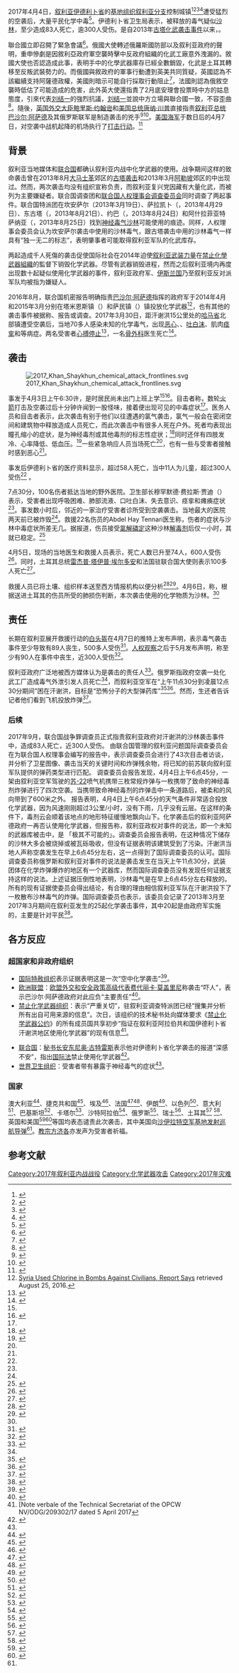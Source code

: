 {{noteTA
|G1=國家
|G2=PresidentsUS
}}
{{Infobox civilian attack
| name         = 2017年汗谢洪化学武器袭击事件
| partof       = [[叙利亚内战|叙利亚内战]]
| image        = 
| caption      = 
| scope        =
| type         = [[空袭|空袭]]、[[化学战争|化学袭击]]（沙林）
| location     = [[叙利亚|叙利亚]][[伊德利卜省|伊德利卜省]]{{le|汗谢洪|Khan Shaykhun}}[[基地组织叙利亚分支|基地组织叙利亚分支]]据点<ref>{{Cite web |url=http://www.syriahr.com/2017/02/14/%d8%a7%d8%b4%d8%aa%d8%a8%d8%a7%d9%83%d8%a7%d8%aa-%d9%87%d9%8a%d8%a6%d8%a9-%d8%aa%d8%ad%d8%b1%d9%8a%d8%b1-%d8%a7%d9%84%d8%b4%d8%a7%d9%85-%d9%88%d8%aa%d9%86%d8%b8%d9%8a%d9%85-%d8%ac%d9%86%d8%af-%d8%a7/ |title=اشتباكات هيئة تحرير الشام وتنظيم جند الأقصى تخلف نحو 70 قتيل بين الطرفين… والأخير يخسر 9 بلدات وقرى خلال الـ 48 ساعة الفائتة |accessdate=2017-04-06 |archive-date=2017-05-21 |archive-url=https://web.archive.org/web/20170521150144/http://www.syriahr.com/2017/02/14/%D8%A7%D8%B4%D8%AA%D8%A8%D8%A7%D9%83%D8%A7%D8%AA-%D9%87%D9%8A%D8%A6%D8%A9-%D8%AA%D8%AD%D8%B1%D9%8A%D8%B1-%D8%A7%D9%84%D8%B4%D8%A7%D9%85-%D9%88%D8%AA%D9%86%D8%B8%D9%8A%D9%85-%D8%AC%D9%86%D8%AF-%D8%A7/ |dead-url=no }}</ref>及[[自由沙姆人伊斯兰运动|自由沙姆人伊斯兰运动]]控制区<ref>Charles Lister, [https://twitter.com/Charles_Lister/status/849408569451655168 Ahrar al-Sham is the principal opposition force in Khan Sheikhoun - which was hit by a chemical (suspected nerve agent) attack today. 2/3] {{Wayback|url=https://twitter.com/Charles_Lister/status/849408569451655168 |date=20170422054526 }}</ref>
| coordinates  = {{coord|35|26|20|N|36|39|4|E}}
| map_type     = 
| map_size     = 
| map_caption  = 
| map_label    = 
| planned      = 
| planned_by   = 
| commanded_by = 
| objective    = 
| target       =
| date         = {{Start date|2017|04|04|df=y}}
| time         = 06:30 [[欧洲东部夏令时间|EEST]]<ref name="Francis">{{cite news|url=http://www.reuters.com/article/us-mideast-crisis-syria-idlib-idUSKBN1760IB|title=Scores reported killed in gas attack on Syrian rebel area|last=Francis|first=Ellen|date=4 April 2017|work=Reuters|accessdate=4 April 2017|location=Beirut|archive-date=2020-11-25|archive-url=https://web.archive.org/web/20201125023148/https://www.reuters.com/article/us-mideast-crisis-syria-idlib-idUSKBN1760IB|dead-url=no}}</ref> 
| time-begin   =
| time-end     =
| timezone     =[[UTC+03:00|UTC+03:00]]
| executed_by  = 
| outcome      = 
| casualties   = 
| fatalities   = 83-89<ref name=bbc1>{{cite web|url=http://www.bbc.com/news/world-middle-east-39488539|title=Syria conflict: 'Chemical attack' in Idlib kills dozens|work=BBC|date=2017-04-04|accessdate=2017-04-06|archive-date=2019-03-27|archive-url=https://web.archive.org/web/20190327064946/https://www.bbc.com/news/world-middle-east-39488539|dead-url=no}}</ref>
| injuries     = 300－400+<ref name=bbc1/>
}}

2017年4月4日，[[叙利亚|叙利亚]][[伊德利卜省|伊德利卜省]]的[[基地组织叙利亚分支|基地组织叙利亚分支]]控制城镇{{le|汗谢洪|Khan Shaykhun}}<ref>{{cite news |url=http://www.syriahr.com/2017/02/14/%d8%a7%d8%b4%d8%aa%d8%a8%d8%a7%d9%83%d8%a7%d8%aa-%d9%87%d9%8a%d8%a6%d8%a9-%d8%aa%d8%ad%d8%b1%d9%8a%d8%b1-%d8%a7%d9%84%d8%b4%d8%a7%d9%85-%d9%88%d8%aa%d9%86%d8%b8%d9%8a%d9%85-%d8%ac%d9%86%d8%af-%d8%a7/ |title=اشتباكات هيئة تحرير الشام وتنظيم جند الأقصى تخلف نحو 70 قتيل بين الطرفين… والأخير يخسر 9 بلدات وقرى خلال الـ 48 ساعة الفائتة |last=SOHRkhan |date=2017-02-14 |publisher=Syrian Observatory for Human Rights |accessdate=2017-04-05 |deadurl=yes |archiveurl=https://web.archive.org/web/20170521150144/http://www.syriahr.com/2017/02/14/%D8%A7%D8%B4%D8%AA%D8%A8%D8%A7%D9%83%D8%A7%D8%AA-%D9%87%D9%8A%D8%A6%D8%A9-%D8%AA%D8%AD%D8%B1%D9%8A%D8%B1-%D8%A7%D9%84%D8%B4%D8%A7%D9%85-%D9%88%D8%AA%D9%86%D8%B8%D9%8A%D9%85-%D8%AC%D9%86%D8%AF-%D8%A7/ |archivedate=2017-05-21 }}</ref><ref name="defect to ISIS">{{cite web|url=https://www.almasdarnews.com/article/2000-radical-rebels-defect-isis-following-intra-rebel-deal/|title=Over 2,000 radical rebels defect to ISIS following intra-rebel deal|first=Izat|last=Charkatli|date=2017-02-23|publisher=|accessdate=2017-04-06|archive-date=2019-06-03|archive-url=https://web.archive.org/web/20190603010011/https://www.almasdarnews.com/article/2000-radical-rebels-defect-isis-following-intra-rebel-deal/|dead-url=no}}</ref><ref name="leaves for Raqqa">{{cite web |url=http://syriadirect.org/news/search-for-the-dead-begins-in-idlib-after-islamic-state-linked-brigade-leaves-for-raqqa/ |title=Search for the dead begins in Idlib after Islamic State-linked brigade leaves for Raqqa |date=2017-02-22 |work= |publisher=Syria Direct |accessdate=2017-04-05 |archive-date=2017-04-19 |archive-url=https://web.archive.org/web/20170419043650/http://syriadirect.org/news/search-for-the-dead-begins-in-idlib-after-islamic-state-linked-brigade-leaves-for-raqqa/ |dead-url=no }}</ref><ref name="Jund al-Aqsa besieged">{{cite web|url=https://www.almasdarnews.com/article/jund-al-aqsa-completely-besieged-rival-rebel-factions-around-two-towns-idlib/|title=Jund al-Aqsa completely besieged by rival rebel factions around two towns in Idlib|author=Chris Tomson|work=al-Masdar News|date=2017-02-16|accessdate=2017-04-06|archive-date=2017-02-16|archive-url=https://web.archive.org/web/20170216220414/https://www.almasdarnews.com/article/jund-al-aqsa-completely-besieged-rival-rebel-factions-around-two-towns-idlib/|dead-url=no}}</ref>遭受猛烈的空袭后，大量平民化学中毒<ref>{{cite web|url=http://english.alarabiya.net/en/News/middle-east/2017/04/04/Syria-toxic-gas-attack-kills-civilians-in-Idlib-province.html|title=Syria ‘toxic gas’ attack kills 100 in Idlib province|work=Al-Arabiya & AFP|date=2017-04-04|accessdate=2017-04-06|archive-date=2017-10-19|archive-url=https://web.archive.org/web/20171019104520/http://english.alarabiya.net/en/News/middle-east/2017/04/04/Syria-toxic-gas-attack-kills-civilians-in-Idlib-province.html|dead-url=no}}</ref>。伊德利卜省卫生局表示，被释放的毒气疑似[[沙林|沙林]]，至少造成83人死亡，逾300人受伤。是自2013年[[2013年叙利亚化学武器袭击事件|古塔化武袭击事件]]以来，{{le|叙利亚内战中化学武器的使用|Use of chemical weapons in the Syrian civil war|叙利亚内战中死伤最惨重的化武袭击事件}}。

聯合國立即召開了緊急會議<ref>{{Cite web |url=https://global.udn.com/global_vision/story/8662/2384032 |title=存档副本 |accessdate=2017-04-07 |archive-date=2018-10-03 |archive-url=https://web.archive.org/web/20181003233035/https://global.udn.com/global_vision/story/8662/2384032 |dead-url=no }}</ref>。俄國大使轉述俄羅斯國防部以及叙利亚政府的聲明，重申慘劇是因敘利亞政府軍空襲時擊中反政府組織的化武工廠意外洩漏的。敘國大使也否認造成此事，表明手中的化學武器庫存已經全數銷毀，化武是土耳其轉移至反叛武裝勢力的。而俄國與敘政府的軍事行動遭到英美共同質疑，英國認為不該繼續支持阿薩德政權，美國則暗示可能自行採取行動阻止<ref>{{Cite web |url=http://news.xinhuanet.com/world/2017-04/07/c_129526414.htm |title=存档副本 |accessdate=2017-04-07 |archive-date=2017-04-08 |archive-url=https://web.archive.org/web/20170408000221/http://news.xinhuanet.com/world/2017-04/07/c_129526414.htm |dead-url=no }}</ref>，法國則認為俄敘空襲時低估了可能造成的危害，此外英大使{{link-en|馬修·里克羅夫特|Matthew Rycroft|里克羅夫特}}還指責了2月底安理會投票時中方的姑息態度，引來代表[[刘结一|刘结一]]的強烈抗議，[[刘结一|刘结一]]並說中方立場與聯合國一致，不容歪曲<ref>{{Cite web |url=http://news.sinovision.net/politics/201704/00404515.htm |title=存档副本 |accessdate=2017-04-07 |archive-date=2018-04-15 |archive-url=https://web.archive.org/web/20180415063628/http://news.sinovision.net/politics/201704/00404515.htm |dead-url=no }}</ref>。隨後，[[英国外交大臣|英国外交大臣]][[鲍里斯·约翰逊|鲍里斯·约翰逊]]和[[美国总统|美国总统]][[唐纳·川普|唐纳·川普]]直接指责[[叙利亚总统|叙利亚总统]][[巴沙尔·阿萨德|巴沙尔·阿萨德]]及其俄罗斯联军是制造袭击的兇手<ref>{{cite web|url=http://www.cnn.com/2017/04/05/politics/trump-syria-comments-response/index.html|title=Trump: 'I now have responsibility' when it comes to Syria|author=Theodore Schleifer and Dan Merica|work=cnn.com|accessdate=2017-04-05|archive-date=2017-04-05|archive-url=https://web.archive.org/web/20170405174137/http://www.cnn.com/2017/04/05/politics/trump-syria-comments-response/index.html|dead-url=no}}</ref><ref>{{cite web|url=http://www.bbc.com/news/world-middle-east-39500319|title=Syria chemical 'attack': Russia faces fury at UN Security Council|date=2017-04-05|accessdate=2017-04-05|work=bbc.com|archive-date=2020-11-25|archive-url=https://web.archive.org/web/20201125112610/https://www.bbc.com/news/world-middle-east-39500319|dead-url=no}}</ref>。[[美国海军|美国海军]]于数日后的4月7日，对空袭中战机起降的机场执行了[[2017年沙伊拉特打击行动|打击行动]]。<ref name=BBC3>{{cite news|title=Syria war: US launches missile strikes following chemical 'attack'|url=http://www.bbc.com/news/world-us-canada-39523654|publisher=BBC News|date=7 April 2017|accessdate=2017-04-07|archive-date=2017-04-07|archive-url=https://web.archive.org/web/20170407022056/http://www.bbc.com/news/world-us-canada-39523654|dead-url=no}}</ref>

== 背景 ==
叙利亚当地媒体和[[联合国|联合国]]都确认叙利亚内战中化学武器的使用。战争期间这样的致命袭击曾在2013年8月[[大马士革|大马士革]]郊区的[[2013年叙利亚化学武器袭击事件|古塔袭击]]和2013年3月[[阿勒坡|阿勒坡]]郊区的{{le|坎安萨尔化学武器袭击事件|Khan al-Assal chemical attack|坎安萨尔袭击}}中出现过。然而，两次袭击均没有组织宣称负责，而叙利亚复兴党因藏有大量化武，而被列为主要嫌疑者。联合国调查团和[[联合国人权理事会|联合国人权理事会调查委员会]]同时调查了两起事件。联合国特派团在坎安萨尔（2013年3月19日）、萨拉凯卜（{{lang|en|Saraqib}}，2013年4月29日）、东古塔（{{lang|en|Ghouta}}，2013年8月21日）、约巴（{{lang|en|Jobar}}，2013年8月24日）和阿什拉菲亚特萨纳亚（{{lang|en|Ashrafiyat Sahnaya}}，2013年8月25日）找到[[神经毒气|神经毒气]][[沙林|沙林]]可能使用的痕迹。同样，人权理事会委员会认为坎安萨尔袭击中使用的沙林毒气，跟古塔袭击中用的沙林毒气一样具有“独一无二的标志”，表明肇事者可能取得叙利亚军队的化武库存。

两起造成千人死傷的袭击促使国际社会在2014年迫使[[叙利亚武装力量|叙利亚武装力量]]在[[禁止化學武器組織|禁止化學武器組織]]的監督下销毁化学武器。尽管有武器销毁进程，然而之后叙利亚境内再度出现数十起疑似使用化学武器的事件，叙利亚政府军、[[伊斯兰国|伊斯兰国]]乃至叙利亚反对派军队均被指为嫌疑人。

2016年8月，联合国机密报告明确指责[[巴沙尔·阿萨德|巴沙尔·阿萨德]]指挥的政府军于2014年4月和2015年3月分别在塔米恩斯镇（{{lang|en|Talmenes}}）和萨民镇（{{lang|en|Sarmin}}）镇投放化学武器<ref>[https://www.nytimes.com/2016/08/25/world/middleeast/syria-used-chlorine-in-bombs-against-civilians-report-says.html Syria Used Chlorine in Bombs Against Civilians, Report Says] {{Wayback|url=https://www.nytimes.com/2016/08/25/world/middleeast/syria-used-chlorine-in-bombs-against-civilians-report-says.html |date=20190416015617 }} retrieved August 25, 2016.</ref>，也有其他的袭击事件被据称、报告或调查。2017年3月30日，距汗谢洪15公里处的[[哈马省|哈马省]]北部{{le|拉米那|al-Lataminah}}镇遭受空袭后，当地70多人感染未知的化学毒气，出现[[恶心|恶心]]、{{le|精神运动性激动|Psychomotor agitation|躁动}}、[[泡沫|吐白沫]]、肌肉[[痉挛|痉挛]]和{{le|瞳孔缩小|miosis}}等病症。两名受害者[[心搏停止|心搏停止]]<ref>{{cite web|url=http://reliefweb.int/report/syrian-arab-republic/breaking-chemical-weapons-attack-latamneh-hama-injures-70|title=Breaking: Chemical Weapons Attack in Latamneh, Hama Injures 70|work=Union of Medical Care and Relief Organizations|date=2017-03-30|accessdate=2017-04-06|archive-date=2017-04-04|archive-url=https://web.archive.org/web/20170404220210/http://reliefweb.int/report/syrian-arab-republic/breaking-chemical-weapons-attack-latamneh-hama-injures-70|dead-url=no}}</ref>，一名[[骨外科手术|骨外科]]医生死亡<ref>{{cite web|url=http://www.reuters.com/article/us-mideast-crisis-syria-hama-idUSKBN1711O9|title=Warplanes strike near Syria's Hama as army counter-attacks|publisher=Reuters|date=2017-03-30|accessdate=2017-04-06|archive-date=2020-11-12|archive-url=https://web.archive.org/web/20201112003146/https://www.reuters.com/article/us-mideast-crisis-syria-hama-idUSKBN1711O9|dead-url=no}}</ref>。

== 袭击 ==
[[File:2017_Khan_Shaykhun_chemical_attack_frontlines.svg|thumb]]

事发于4月3日上午6:30许，是时居民尚未出门上班上学<ref name="Francis"/><ref name="Meuse2017">{{cite news|last1=Meuse|first1=Alison|title=The View From Khan Shaykhun: A Syrian Describes The Attack's Aftermath|url=http://www.npr.org/sections/parallels/2017/04/05/522093672/the-view-from-khan-shaykhun-a-syrian-describes-the-attacks-aftermath|accessdate=2017-04-03|publisher=NPR|date=2017-04-05|archive-date=2020-09-22|archive-url=https://web.archive.org/web/20200922121132/https://www.npr.org/sections/parallels/2017/04/05/522093672/the-view-from-khan-shaykhun-a-syrian-describes-the-attacks-aftermath|dead-url=no}}</ref>。目击者称，数轮[[火箭|火箭]]打击及空袭过后十分钟许闻到一股怪味，接着便出现可见的中毒症状<ref name="wsj"/>。医务人员和目击者表示，此次袭击有别于他们以往遭遇的氯气袭击，氯气一般会在密闭空间和建筑物中释放造成人员死亡，而此次袭击中有很多人死在户外。死者均表现出瞳孔缩小的症状，是为神经毒剂或其他毒剂的标志性症状；<ref name=BarnardNYT>{{cite news|url=https://www.nytimes.com/2017/04/04/world/middleeast/syria-gas-attack.html|newspaper=The New York Times|date=2017-04-04|accessdate=2017-04-04|author=Barnard, Anne and Gordon, Michael R.|title=Worst Chemical Attack in Years in Syria; U.S. Blames Assad|subscription=yes|archive-date=2017-04-04|archive-url=https://web.archive.org/web/20170404204144/https://www.nytimes.com/2017/04/04/world/middleeast/syria-gas-attack.html|dead-url=no}}</ref>同时还伴有四肢发冷、心率降低、低血压。<ref name="wsj">{{cite web | url=https://www.wsj.com/articles/syrian-activists-say-dozens-dead-in-idlib-chemical-attack-1491306761 | title=Dozens Dead in Syria Chemical Attack | publisher=The Wall Street Journal | date=2017-04-04 | accessdate=2017-04-05 | subscription=yes | archive-date=2017-04-05 | archive-url=https://web.archive.org/web/20170405001148/https://www.wsj.com/articles/syrian-activists-say-dozens-dead-in-idlib-chemical-attack-1491306761 | dead-url=no }}</ref>一些紧急响应人员当场死亡<ref name=BarnardNYT />，也有一些与受害者接触时感到恶心<ref name="Meuse2017"/>。

事发后伊德利卜省的医疗资料显示，超过58人死亡，当中11人为儿童，超过300人受伤<ref name="bbc1"/> 。

7点30分，100名伤者抵达当地的野外医院。卫生部长穆罕默德·费拉斯·贾迪（{{lang|en|Mohamad Firas al-Jundi}}）表示，受害者出现呼吸困难、肺部流液、口吐白沫、失去意识、痉挛和瘫痪症状<ref name=BarnardNYT/>。事发数小时后，邻近的一家治疗受害者诊所受到空袭袭击。当地最大的医院两天前已被炸毁<ref name=BarnardNYT/>。救援22名伤员的Abdel Hay Tennari医生称，伤者的症状与沙林中毒症状所差无几。据报道，伤员接受[[氯解磷定|氯解磷定]]这种沙林[[解毒剂|解毒剂]]后仅一小时，其{{tsl|en|medical state|医学情况|情况}}就已稳定。<ref name=deep>{{cite web|url=https://www.newsdeeply.com/syria/community/2017/04/05/the-aftermath-of-an-alleged-chemical-weapon-attack-in-idlib|title=The Aftermath of an Alleged Chemical Weapon Attack in Idlib|work=News Deeply|author=Alexandra Bradford|date=5 April 2017|access-date=2017-04-07|archive-url=https://web.archive.org/web/20170406225207/https://www.newsdeeply.com/syria/community/2017/04/05/the-aftermath-of-an-alleged-chemical-weapon-attack-in-idlib|archive-date=2017-04-06|dead-url=yes}}</ref>

4月5日，现场的当地医生和救援人员表示，死亡人数已升至74人，600人受伤<ref>{{cite web | url=https://www.wsj.com/articles/death-toll-in-suspected-syria-gas-attack-rises-1491400000 | title=Death Toll in Suspected Syria Gas Attack Rises | publisher=The Wall Street Journal | date=2017-04-05 | accessdate=2017-04-05 | subscription=yes | archive-date=2017-04-05 | archive-url=https://web.archive.org/web/20170405152119/https://www.wsj.com/articles/death-toll-in-suspected-syria-gas-attack-rises-1491400000 | dead-url=no }}</ref>。同时，土耳其总统[[雷杰普·塔伊普·埃尔多安|雷杰普·塔伊普·埃尔多安]]和法国驻联合国大使{{le|弗朗索瓦·德拉特雷|François Delattre}}则表示100多人死亡<ref name="nyt unsc">{{cite web | url=https://www.nytimes.com/2017/04/05/world/middleeast/syria-chemical-attack-un.html | title=U.N. Security Council Meets on Syrian Chemical Attack; Death Toll Over 100 | publisher=The New York Times | date=2017-04-05 | accessdate=2017-04-05 | subscription=yes | archive-date=2017-04-05 | archive-url=https://web.archive.org/web/20170405125702/https://www.nytimes.com/2017/04/05/world/middleeast/syria-chemical-attack-un.html | dead-url=no }}</ref>。

救援人员已将土壤、组织样本送至西方情报机构以便分析<ref name="Loveluck2017">{{cite news|last1=Loveluck|first1=Louisa|last2=Zakaria|first2=Zakaria|title=World Health Organization: Syria chemical attack likely involved nerve agent|url=https://www.washingtonpost.com/world/russia-blames-syrian-rebels-for-devastating-chemical-attack-in-northern-town/2017/04/05/ba173c76-196a-11e7-8598-9a99da559f9e_story.html|accessdate=April 5, 2017|publisher=The Washington Post|date=April 5, 2017|archive-date=2017-04-05|archive-url=https://web.archive.org/web/20170405094427/https://www.washingtonpost.com/world/russia-blames-syrian-rebels-for-devastating-chemical-attack-in-northern-town/2017/04/05/ba173c76-196a-11e7-8598-9a99da559f9e_story.html|dead-url=no}}</ref><ref name="nyt sarin">{{cite web | url=https://www.nytimes.com/2017/04/06/world/middleeast/chemical-attack-syria.html | title=Banned Nerve Agent Sarin Used in Syria Chemical Attack, Turkey Says | publisher=The New York Times | date=6 April 2017 | accessdate=6 April 2017 | archive-date=2017-04-06 | archive-url=https://web.archive.org/web/20170406161556/https://www.nytimes.com/2017/04/06/world/middleeast/chemical-attack-syria.html | dead-url=no }}</ref>。4月6日，{{link-en|土耳其卫生部|Ministry of Health (Turkey)}}称，根据送进土耳其的伤员所受的肺损伤判断，本次袭击使用的化学物质为沙林。<ref name="nyt sarin"/>

== 责任 ==
长期在叙利亚展开救援行动的[[白头盔|白头盔]]在4月7日的推特上发布声明，表示毒气袭击事件至少导致有89人丧生，500多人受伤<ref>{{Cite web|title=https://mobile.twitter.com/syriacivildef/status/850323422894850048|url=https://mobile.twitter.com/syriacivildef/status/850323422894850048|access-date=2021-08-28|work=Twitter|language=zh|archive-date=2022-01-12|archive-url=https://web.archive.org/web/20220112041238/https://mobile.twitter.com/syriacivildef/status/850323422894850048}}</ref>。[[人权观察|人权观察]]之后于5月发布声明，称至少有90人在事件中丧生，近300人受伤<ref>{{Cite web|title=Death by Chemicals|url=https://www.hrw.org/report/2017/05/01/death-chemicals/syrian-governments-widespread-and-systematic-use-chemical-weapons|access-date=2021-08-28|date=2017-05-01|work=Human Rights Watch|language=en|archive-date=2017-07-25|archive-url=https://web.archive.org/web/20170725151604/https://www.hrw.org/report/2017/05/01/death-chemicals/syrian-governments-widespread-and-systematic-use-chemical-weapons}}</ref>。

叙利亚政府广泛地被西方媒体认为是袭击的责任人<ref>{{cite web|url=https://www.washingtonpost.com/world/russia-blames-syrian-rebels-for-devastating-chemical-attack-in-northern-town/2017/04/05/ba173c76-196a-11e7-8598-9a99da559f9e_story.html|title=World Health Organization: Syria chemical attack likely involved nerve agent|authors=Louisa Loveluck and Zakaria Zakaria|work=The Washington Post|date=2017-04-05|accessdate=2017-04-06|archive-date=2017-04-05|archive-url=https://web.archive.org/web/20170405094427/https://www.washingtonpost.com/world/russia-blames-syrian-rebels-for-devastating-chemical-attack-in-northern-town/2017/04/05/ba173c76-196a-11e7-8598-9a99da559f9e_story.html|dead-url=no}}</ref>。俄罗斯指政府空袭一处化武工厂造成毒气外泄引发人员死亡<ref name="Dewan" />，而叙利亚空军在“上午11点30分到凌晨12点30分期间”困在汗谢洪，目标是“恐怖分子的大型弹药库”<ref name="BBC452017">{{cite news|title=Syria chemical 'attack': What we know|url=http://www.bbc.com/news/world-middle-east-39500947|accessdate=2017-04-05|publisher=BBC|date=2017-04-05|archive-date=2017-04-08|archive-url=https://web.archive.org/web/20170408104204/http://www.bbc.com/news/world-middle-east-39500947|dead-url=no}}</ref><ref>{{cite web|url=https://www.facebook.com/permalink.php?story_fbid=1903432043232876&id=1492252324350852|title=Минобороны России|date=2017-04-04|accessdate=2017-04-08|archive-date=2019-06-06|archive-url=https://web.archive.org/web/20190606144317/https://www.facebook.com/permalink.php?story_fbid=1903432043232876&id=1492252324350852|dead-url=no}}</ref>。然而，生还者告诉记者他们看到飞机投放炸弹<ref name="Dewan">{{cite news|last1=Dewan|first1=Angela|last2=Yan|first2=Holly|title=Survivors of Syrian attack describe chemical bombs falling from sky|url=http://www.cnn.com/2017/04/05/middleeast/idlib-syria-attack/|accessdate=2017-04-05|publisher=CNN|date=2017-04-05|archive-date=2017-04-05|archive-url=https://web.archive.org/web/20170405170103/http://www.cnn.com/2017/04/05/middleeast/idlib-syria-attack/|dead-url=no}}</ref>。

=== 后续 ===
2017年9月，联合国战争罪调查员正式指责叙利亚政府对汗谢洪的沙林袭击事件中，造成83人死亡，近300人受伤。 由联合国管理的叙利亚问题国际调查委员会在为联合国人权理事会编写的报告中，表示调查委员会进行了43次目击者访谈，并分析了卫星图像、袭击当天的关键时间和炸弹残余物，将已知的前苏联向叙利亚军队提供的弹药类型进行匹配。 调查委员会报告发现，4月4日上午6点45分，一架由叙利亚空军驾驶的[[苏-22|苏-22]]喷气机携带三枚常规炸弹与一枚携带了致命的神经毒剂炸弹进行了四次空袭。当携带致命神经毒剂的炸弹击中一条道路后，被柔和的风向带到了600米之外。 报告表明，4月4日上午6点45分的天气条件非常适合投放化学武器，因为风速刚刚超过3公里/小时，没有下雨，几乎没有云层。在这样的条件下，毒剂云会顺着该地点的地形特征缓慢地飘向山下。化学袭击后的叙利亚阿萨德政府一再否认使用化学武器，但报告称，叙利亚政权对事件的说法，即一个未知的武器库被击中，是 「极其不可能的」。调查委员会报告表明，在这种情况下储存的沙林大多会被烧掉或被瓦砾吸收，但没有证据表明该建筑受到了污染。汗谢洪当地人声称空袭发生在早上6点45分左右，这一点得到了国际调查委员的认可。国际调查委员称俄罗斯和叙利亚对事件的说法是袭击发生在当天上午11点30分，武装团体在化学炸弹爆炸的地区有一个武器库，然而国际调查委员没有发现任何证据支持这样的说法。上述证据压倒性地表明，沙林毒气是在早上6点45分左右释放的。所有的现有证据使委员会得出结论，有合理的理由相信叙利亚军队在汗谢洪投下了一枚散布沙林毒气的炸弹。国际调查委员也表示，该委员会记录了2013年3月至2017年3月期间在叙利亚发生的25起化学袭击事件，其中20起是由政府军实施的，主要是针对平民<ref>{{Cite web|title=Syrian regime dropped sarin on rebel-held town in April, UN confirms|url=http://www.theguardian.com/world/2017/sep/06/syrian-regime-dropped-sarin-on-rebel-held-town-in-april-un-confirms|access-date=2021-08-28|date=2017-09-06|work=the Guardian|language=en|archive-date=2021-08-28|archive-url=https://web.archive.org/web/20210828133433/https://www.theguardian.com/world/2017/sep/06/syrian-regime-dropped-sarin-on-rebel-held-town-in-april-un-confirms}}</ref>。

== 各方反应 ==
=== 超国家和非政府组织 ===
*[[国际特赦组织|国际特赦组织]]表示证据表明这是一次“空中化学袭击”<ref name=CNN4-5>{{cite news|url=http://www.cnn.com/2017/04/05/middleeast/idlib-syria-attack/|publisher=CNN|accessdate=2017-04-05|date=2017-04-05|author=Dewan, Angela, Kareem Khadder and Holly Yan|title=Survivors of Syrian attack describe chemical bombs falling from sky|archive-date=2017-04-05|archive-url=https://web.archive.org/web/20170405170103/http://www.cnn.com/2017/04/05/middleeast/idlib-syria-attack/|dead-url=no}}</ref>。
*[[欧洲联盟|欧洲联盟]]：[[欧盟外交和安全政策高级代表|欧盟外交和安全政策高级代表]][[费代丽卡·莫盖里尼|费代丽卡·莫盖里尼]]称袭击“吓人”，表示巴沙尔·阿萨德政府对此应负“主要责任”<ref>{{cite web|url=http://english.alarabiya.net/en/News/middle-east/2017/04/04/Syria-toxic-gas-attack-kills-civilians-in-Idlib-province.html|title=Assad regime responsible for ‘awful’ Syria ‘chemical’ attack: EU’s Mogherini|publisher=Al Arabiya|date=2017-04-04|accessdate=2017-04-06|archive-date=2017-10-19|archive-url=https://web.archive.org/web/20171019104520/http://english.alarabiya.net/en/News/middle-east/2017/04/04/Syria-toxic-gas-attack-kills-civilians-in-Idlib-province.html|dead-url=no}}</ref>。
*[[禁止化学武器组织|禁止化学武器组织]]：表示“严重关切”，驻叙利亚调查特派团已经“搜集并分析所有出自可用来源的信息”。次日，该组织的技术秘书处向媒体要求《[[禁止化学武器公约|禁止化学武器公约]]》的所有成员国共享初步“指证在叙利亚阿拉伯共和国伊德利卜省汗谢洪地区使用化学武器”的现有信息<ref>[Note verbale of the Technical Secretariat of the OPCW NV/ODG/209302/17 dated 5 April 2017</ref>。
<!--禁止化學武器組織認定敘利亞政府軍隊應對4月4日的汗謝洪化學武器襲擊事件負責。

應對其實是一個 多義詞-->
*[[联合国|联合国]]：[[联合国秘书长|秘书长]][[安东尼奥·古特雷斯|安东尼奥·古特雷斯]]表示他对伊德利卜省化学袭击的报道“深感不安”，指出[[国际法|国际法]]禁止使用化学武器<ref>{{cite web|title=Syria: UN chief 'deeply disturbed' by reports of alleged chemical attack; OPCW investigating|url=http://www.un.org/apps/news/story.asp?NewsID=56499#.WOQ0QGkrKUk|website=UN News Centre|accessdate=2017-04-06|date=2017-04-06|archive-date=2017-09-09|archive-url=https://web.archive.org/web/20170909050940/http://www.un.org/apps/news/story.asp?NewsID=56499#.WOQ0QGkrKUk|dead-url=no}}</ref>。
*[[世界卫生组织|世界卫生组织]]：受害者带有暴露于神经毒气的症状<ref name=CNN4-5/>。

=== 国家 ===
澳大利亚<ref>{{cite web|last1=McIlroy|first1=Tom|title='A shocking war crime': Malcolm Turnbull condemns chemical weapons deaths in Syria|url=http://www.smh.com.au/federal-politics/political-news/a-shocking-war-crime-malcolm-turnbull-condemns-chemical-weapons-deaths-in-syria-20170404-gvdvu0.html|website=The Sydney Morning Herald|accessdate=2017-04-06|date=2017-04-05|archive-date=2017-04-05|archive-url=https://web.archive.org/web/20170405074138/http://www.smh.com.au/federal-politics/political-news/a-shocking-war-crime-malcolm-turnbull-condemns-chemical-weapons-deaths-in-syria-20170404-gvdvu0.html|dead-url=no}}</ref>、捷克共和国<ref>{{cite web |url=http://praguemonitor.com/2017/04/06/prime-minister-sobotka-condemns-chemicals-attack-syria |title=PM Sobotka condemns chemicals attack in Syria |publisher=Praguemonitor.com |date=2017-04-06 |accessdate=2017-04-07 |archive-date=2017-04-06 |archive-url=https://web.archive.org/web/20170406203218/http://www.praguemonitor.com/2017/04/06/prime-minister-sobotka-condemns-chemicals-attack-syria |dead-url=yes }}</ref>、埃及<ref>{{cite web|title=Egypt strongly condemns 'indiscriminate bombardment' in Syria's Idlib|url=http://english.ahram.org.eg/NewsContent/1/64/262349/Egypt/Politics-/Egypt-strongly-condemns-indiscriminate-bombardment.aspx|publisher=Ahram Online|accessdate=2017-04-07|archive-date=2017-04-07|archive-url=https://web.archive.org/web/20170407215216/http://english.ahram.org.eg/NewsContent/1/64/262349/Egypt/Politics-/Egypt-strongly-condemns-indiscriminate-bombardment.aspx|dead-url=no}}</ref>、法国<ref>{{cite web|title=France wants U.N. Security Council meeting after suspected Syria chemical attack|url=http://www.reuters.com/article/mideast-crisis-syria-france-idUSL5N1GF72L|website=Reuters|accessdate=2017-04-08|date=2017-04-04|archive-date=2020-08-07|archive-url=https://web.archive.org/web/20200807171403/https://www.reuters.com/article/mideast-crisis-syria-france-idUSL5N1GF72L|dead-url=no}}</ref><ref>{{cite web|title=France Seeks Emergency UN Meeting After Suspected Chemical Attack in Syria|url=http://mainepublic.org/post/france-seeks-emergency-un-meeting-after-suspected-chemical-attack-syria#stream/0|website=Maine Public|accessdate=2017-04-08|date=2017-04-04|archive-date=2017-04-04|archive-url=https://web.archive.org/web/20170404191902/http://mainepublic.org/post/france-seeks-emergency-un-meeting-after-suspected-chemical-attack-syria#stream/0|dead-url=no}}</ref>、伊朗<ref>{{cite web|title=Iran condemns use of chemical weapons in Syria|url=http://punchng.com/iran-condemns-use-of-chemical-weapons-in-syria/|website=The punch|accessdate=2017-04-05|date=2017-04-05|archive-date=2017-04-05|archive-url=https://web.archive.org/web/20170405160840/http://punchng.com/iran-condemns-use-of-chemical-weapons-in-syria/|dead-url=no}}</ref>、以色列<ref>{{cite web|title=Israel condemns Syria chemical attack, calls it a ‘stain’ on humanity|url=http://indianexpress.com/article/world/syria-chemical-attack-israel-condemns-attack-calls-it-a-stain-on-humanity-4600624/|website=The Indian Express|accessdate=2017-04-05|date=2017-04-05|archive-date=2017-04-05|archive-url=https://web.archive.org/web/20170405115605/http://indianexpress.com/article/world/syria-chemical-attack-israel-condemns-attack-calls-it-a-stain-on-humanity-4600624/|dead-url=no}}</ref>、意大利<ref>{{cite web|title=Syrian chemical attack crime against humanity, says Italy|url=http://www.business-standard.com/article/news-ians/syrian-chemical-attack-crime-against-humanity-says-italy-117040401349_1.html|website=Business Standard|accessdate=2017-04-05|date=2017-04-04|archive-date=2017-04-04|archive-url=https://web.archive.org/web/20170404211020/http://www.business-standard.com/article/news-ians/syrian-chemical-attack-crime-against-humanity-says-italy-117040401349_1.html|dead-url=no}}</ref>、巴基斯坦<ref>{{cite news|title=FO condemns use of chemical weapons in Syria, urges for peaceful resolution of conflict|url=https://www.dawn.com/news/1325516/fo-condemns-use-of-chemical-weapons-in-syria-urges-for-peaceful-resolution-of-conflict|accessdate=2017-04-07|work=DAWN.COM|date=2017-04-07|archive-date=2017-04-08|archive-url=https://web.archive.org/web/20170408022115/https://www.dawn.com/news/1325516/fo-condemns-use-of-chemical-weapons-in-syria-urges-for-peaceful-resolution-of-conflict|dead-url=no}}</ref>、卡塔尔<ref>{{cite web|last1=Khatri|first1=Shabina S.|title=‘Shame on humanity’s silence’ – Qatar condemns gas attack in Syria|url=https://dohanews.co/shame-on-humanitys-silence-qatar-condemns-gas-attack-in-syria/|website=Doha News|accessdate=2017-04-05|date=2017-04-05|archive-url=https://web.archive.org/web/20170405084224/https://dohanews.co/shame-on-humanitys-silence-qatar-condemns-gas-attack-in-syria/|archive-date=2017-04-05|dead-url=yes}}</ref>、沙特阿拉伯<ref>{{cite web|title=Saudi condemns chemical attack in Syria|url=http://english.alarabiya.net/en/News/gulf/2017/04/05/Saudi-condemns-chemical-attack-in-Syria-.html|website=Al-Arabiya|accessdate=2017-04-05|date=2017-04-05|archive-date=2017-04-06|archive-url=https://web.archive.org/web/20170406111201/http://english.alarabiya.net/en/News/gulf/2017/04/05/Saudi-condemns-chemical-attack-in-Syria-.html|dead-url=no}}</ref>、俄罗斯<ref>{{cite web|title=News MEA Chemical attack in Idlib draws international condemnation|url=http://www.trtworld.com/mea/chemical-attack-in-idlib-draws-international-condemnation-329921|website=TRT World|accessdate=2017-04-08|date=2017-04-04|archive-date=2017-10-10|archive-url=https://web.archive.org/web/20171010014645/http://www.trtworld.com/mea/chemical-attack-in-idlib-draws-international-condemnation-329921|dead-url=no}}</ref>、瑞士<ref>{{cite web|title=Switzerland calls for truth behind Syria chemical attack|url=http://www.swissinfo.ch/eng/condemnation_-switzerland-calls-for-truth-behind-syria-chemical-attack/43086314|website=Swiss Info|accessdate=2017-04-05|date=2017-04-05|archive-date=2017-04-05|archive-url=https://web.archive.org/web/20170405172354/http://www.swissinfo.ch/eng/condemnation_-switzerland-calls-for-truth-behind-syria-chemical-attack/43086314|dead-url=no}}</ref>、土耳其<ref>{{cite web|url=https://www.dailysabah.com/diplomacy/2017/04/04/no-syrians-will-be-left-to-decide-assads-fate-if-attacks-continue-fm-cavusoglu-says|title=No Syrians will be left to decide Assad’s fate if attacks continue, FM Çavuşoğlu says|date=2017-04-04|publisher=Daily Sabah|accessdate=2017-04-08|archive-date=2017-04-04|archive-url=https://web.archive.org/web/20170404190845/https://www.dailysabah.com/diplomacy/2017/04/04/no-syrians-will-be-left-to-decide-assads-fate-if-attacks-continue-fm-cavusoglu-says|dead-url=no}}</ref> <ref>{{cite web|url=http://www.hurriyetdailynews.com/turkey-condemns-syrias-gas-attack-urges-russia-over-astana-process-.aspx?pageID=238&nID=111589&NewsCatID=352|title=Turkey condemns Syria’s gas attack, urges Russia over Astana process|location=Ankara|date=2017-04-04|publisher=Hurriyet Daily News|accessdate=2017-04-08|archive-date=2017-04-04|archive-url=https://web.archive.org/web/20170404174636/http://www.hurriyetdailynews.com/turkey-condemns-syrias-gas-attack-urges-russia-over-astana-process-.aspx?pageID=238&nID=111589&NewsCatID=352|dead-url=no}}</ref>、英国和美国<ref>{{cite web |url=https://www.whitehouse.gov/the-press-office/2017/04/04/statement-president-donald-j-trump |title=;Statement from President Donald J. Trump |publisher=The White House |date=2017-04-04 |accessdate=2017-04-07 |archive-date=2017-04-07 |archive-url=https://web.archive.org/web/20170407022921/https://www.whitehouse.gov/the-press-office/2017/04/04/statement-president-donald-j-trump |dead-url=no }}</ref><ref>{{cite web |url=https://www.whitehouse.gov/the-press-office/2017/04/05/remarks-president-trump-and-his-majesty-king-abdullah-ii-jordan-joint |title=Remarks by President Trump and His Majesty King Abdullah II of Jordan in Joint Press Conference |publisher=The White House |date=2017-04-05 |accessdate=2017-04-07 |deadurl=yes |archiveurl=https://web.archive.org/web/20170406232556/https://www.whitehouse.gov/the-press-office/2017/04/05/remarks-president-trump-and-his-majesty-king-abdullah-ii-jordan-joint |archivedate=2017-04-06 |df= }}</ref>等国均表态谴责此次袭击，其中美国向[[沙伊拉特空军基地|沙伊拉特空军基地]][[2017年沙伊拉特打击行动|发射巡航导弹]]<ref name=BBC3 />。[[教宗|教宗]][[方济各|方济各]]亦发声为受害者祈福。

== 参考文献 ==
{{Reflist|32em}}

[[Category:2017年叙利亚内战战役|Category:2017年叙利亚内战战役]]
[[Category:化学武器攻击|Category:化学武器攻击]]
[[Category:2017年灾难|Category:2017年灾难]]